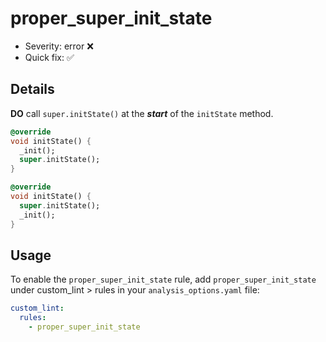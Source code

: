 # proper_super_init_state

- Severity: error ❌
- Quick fix: ✅

## Details

**DO** call `super.initState()` at the ***start*** of the `initState` method.

```dart title="Bad"
@override
void initState() {
  _init();
  super.initState();
}
```

```dart title="Good"
@override
void initState() {
  super.initState();
  _init();
}
```

## Usage

To enable the `proper_super_init_state` rule, add `proper_super_init_state` under custom_lint > rules in your `analysis_options.yaml` file:

```yaml
custom_lint:
  rules:
    - proper_super_init_state
```
